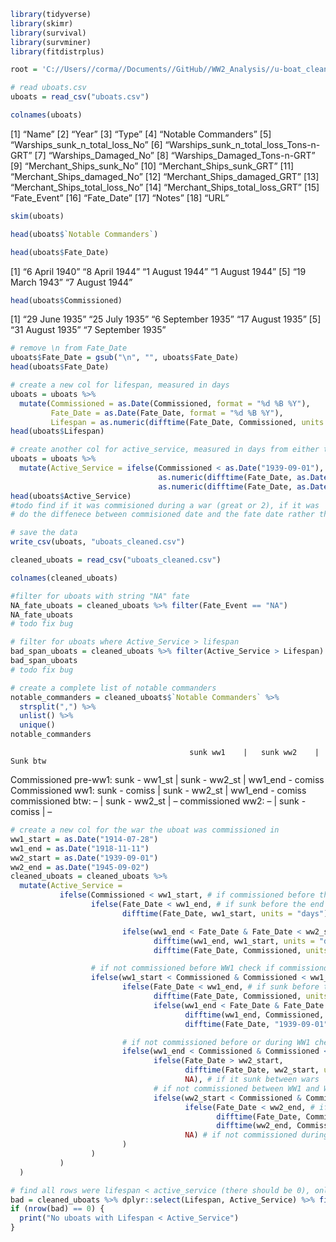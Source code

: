 ```r
library(tidyverse)
library(skimr)
library(survival)
library(survminer)
library(fitdistrplus)

root = 'C://Users//corma//Documents//GitHub//WW2_Analysis//u-boat_cleaner.rmd'
```

```r
# read uboats.csv
uboats = read_csv("uboats.csv")

```
```r
colnames(uboats)
```
[1] "Name"
[2] "Year"
[3] "Type"
[4] "Notable Commanders"
[5] "Warships_sunk_n_total_loss_No"
[6] "Warships_sunk_n_total_loss_Tons-n-GRT"
[7] "Warships_Damaged_No"
[8] "Warships_Damaged_Tons-n-GRT"
[9] "Merchant_Ships_sunk_No"
[10] "Merchant_Ships_sunk_GRT"
[11] "Merchant_Ships_damaged_No"
[12] "Merchant_Ships_damaged_GRT"
[13] "Merchant_Ships_total_loss_No"
[14] "Merchant_Ships_total_loss_GRT"
[15] "Fate_Event"
[16] "Fate_Date"
[17] "Notes"
[18] "URL"
```r
skim(uboats)
```
```r
head(uboats$`Notable Commanders`)
```
```r
head(uboats$Fate_Date)
```
[1] "6 April 1940\n"  "8 April 1944\n"  "1 August 1944\n" "1 August 1944\n"
[5] "19 March 1943\n" "7 August 1944\n"
```r
head(uboats$Commissioned)
```
[1] "29 June 1935"     "25 July 1935"     "6 September 1935" "17 August 1935"
[5] "31 August 1935"   "7 September 1935"
```r
# remove \n from Fate_Date
uboats$Fate_Date = gsub("\n", "", uboats$Fate_Date)
head(uboats$Fate_Date)
```
```r
# create a new col for lifespan, measured in days
uboats = uboats %>%
  mutate(Commissioned = as.Date(Commissioned, format = "%d %B %Y"),
         Fate_Date = as.Date(Fate_Date, format = "%d %B %Y"),
         Lifespan = as.numeric(difftime(Fate_Date, Commissioned, units = "days")))
head(uboats$Lifespan)
```
```r
# create another col for active_service, measured in days from either the start of the Great War (July 28, 1914) or the start of WWII (September 1, 1939)
uboats = uboats %>%
  mutate(Active_Service = ifelse(Commissioned < as.Date("1939-09-01"),
                                 as.numeric(difftime(Fate_Date, as.Date("1914-07-28"), units = "days")),
                                 as.numeric(difftime(Fate_Date, as.Date("1939-09-01"), units = "days"))))
head(uboats$Active_Service)
#todo find if it was commisioned during a war (great or 2), if it was
# do the diffenece between commisioned date and the fate date rather than start of war to fate dater
```
```r
# save the data
write_csv(uboats, "uboats_cleaned.csv")
```
```r
cleaned_uboats = read_csv("uboats_cleaned.csv")
```
```r
colnames(cleaned_uboats)
```
```r
#filter for uboats with string "NA" fate
NA_fate_uboats = cleaned_uboats %>% filter(Fate_Event == "NA")
NA_fate_uboats
# todo fix bug
```
```r
# filter for uboats where Active_Service > lifespan
bad_span_uboats = cleaned_uboats %>% filter(Active_Service > Lifespan)
bad_span_uboats
# todo fix bug
```
```r
# create a complete list of notable commanders
notable_commanders = cleaned_uboats$`Notable Commanders` %>%
  strsplit(",") %>%
  unlist() %>%
  unique()
notable_commanders
```

                                            sunk ww1   	|   sunk ww2 	|   Sunk btw
Commissioned pre-ww1:   sunk - ww1_st | sunk - ww2_st |       ww1_end - comiss
Commissioned ww1:    sunk - comiss       | sunk - ww2_st |         ww1_end - comiss
commissioned btw:               --              |        sunk - ww2_st    |     --
commissioned ww2:            --                    |    sunk - comiss    |        --

```r
# create a new col for the war the uboat was commissioned in
ww1_start = as.Date("1914-07-28")
ww1_end = as.Date("1918-11-11")
ww2_start = as.Date("1939-09-01")
ww2_end = as.Date("1945-09-02")
cleaned_uboats = cleaned_uboats %>%
  mutate(Active_Service =
           ifelse(Commissioned < ww1_start, # if commissioned before the start of WW1
                  ifelse(Fate_Date < ww1_end, # if sunk before the end of WW1
                         difftime(Fate_Date, ww1_start, units = "days"), # calculate lifespan from start of WW1

                         ifelse(ww1_end < Fate_Date & Fate_Date < ww2_start, # if sunk between WW1 and WW2,
                                difftime(ww1_end, ww1_start, units = "days"), # calculate AC as start WW1 to end WW1
                                difftime(Fate_Date, Commissioned, units = "days") + difftime(ww1_end, ww1_start, units = "days"))), # calculate AC as start WW1 to end WW1 + start WW2 to fate

                  # if not commissioned before WW1 check if commissiond during WW1
                  ifelse(ww1_start < Commissioned & Commissioned < ww1_end, # if commissioned during WW1
                         ifelse(Fate_Date < ww1_end, # if sunk before the end of WW1
                                difftime(Fate_Date, Commissioned, units = "days"), # calculate lifespan from commission to fate
                                ifelse(ww1_end < Fate_Date & Fate_Date < ww2_start, # if sunk between WW1 and WW2,
                                       difftime(ww1_end, Commissioned, units = "days"), # calculate AC as comiss date to end WW1
                                       difftime(Fate_Date, "1939-09-01", units = "days") + difftime(ww1_end, Commissioned, units = "days"))), # calculate AC as comiss date to end WW1 + start WW2 to fate

                         # if not commissioned before or during WW1 check if commissioned between WW1 and WW2
                         ifelse(ww1_end < Commissioned & Commissioned < ww2_start, # if commissioned between WW1 and WW2
                                ifelse(Fate_Date > ww2_start,
                                       difftime(Fate_Date, ww2_start, units = "days"), # calculate lifespan from commission to fate
                                       NA), # if it sunk between wars
                                # if not commissioned between WW1 and WW2 check if commissioned during WW2
                                ifelse(ww2_start < Commissioned & Commissioned < ww2_end, # if commissioned during WW2
                                       ifelse(Fate_Date < ww2_end, # if sunk before the end of WW2
                                              difftime(Fate_Date, Commissioned, units = "days"), # calculate lifespan from commission to fate
                                              difftime(ww2_end, Commissioned, units = "days")), # calculate AC as comiss date to end WW2
                                       NA) # if not commissioned during WW2
                         )
                  )
           )
  )
```

```r
# find all rows were lifespan < active_service (there should be 0), only show those cols
bad = cleaned_uboats %>% dplyr::select(Lifespan, Active_Service) %>% filter(Lifespan < Active_Service)
if (nrow(bad) == 0) {
  print("No uboats with Lifespan < Active_Service")
}
```
